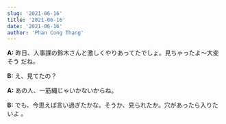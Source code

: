 ```yaml
---
slug: '2021-06-16'
title: '2021-06-16'
date: '2021-06-16'
author: 'Phan Cong Thang'
---
```


**A:** 昨日、人事課の鈴木さんと激しくやりあってたでしょ。見ちゃったよ〜大変そう
だね。

**B:** え、見てたの？

**A:** あの人、一筋縄じゃいかないからね。

**B:** でも、今思えば言い過ぎたかな。そうか、見られたか。穴があったら入りたいよ
。
